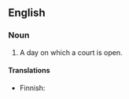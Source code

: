 ==English==

===Noun===
{{en-noun|head=[[judicial]] [[day]]}}

# {{context|legal|lang=en}} A day on which a court is open.

====Translations====
{{trans-top|day on which a court is open}}
* Finnish: {{t-|fi|istuntopäivä}}
{{trans-mid}}
{{trans-bottom}}